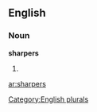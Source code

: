 ==English==

===Noun===
'''sharpers'''

# {{plural of|[[sharper]]}}

[[Category:English plurals]]

[[ar:sharpers]]